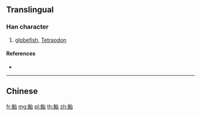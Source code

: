 {{character info/new}}
{{also|鮐}}
==Translingual==

===Han character===
{{Han char|rn=195|rad=鱼|as=05|sn=13|four=|canj=NMIR,XNMIR}}

# [[globefish]], [[Tetraodon]]

====References====
* {{Han ref|kx=1480.511|hdz=74684.060|uh=9C90|ud=40080}}

----

==Chinese==
{{zh-see|鮐}}

[[fr:鲐]]
[[mg:鲐]]
[[pl:鲐]]
[[th:鲐]]
[[zh:鲐]]